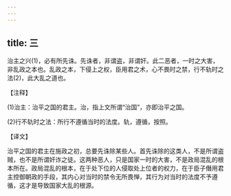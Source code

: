```yaml
---
---
---
```

title: 三
---



治主之兴(1)，必有所先诛。先诛者，非谓盗，非谓奸。此二恶者，一时之大害，非乱政之本也。乱政之本，下侵上之权，臣用君之术，心不畏时之禁，行不轨时之法(2)，此大乱之道也。

【注释】

(1)治主：治平之国的君主。治，指上文所谓“治国”，亦即治平之国。

(2)行不轨时之法：所行不遵循当时的法度。轨，遵循，按照。

【译文】

治平之国的君主在施政之初，总要先诛除某些人。首先诛除的这类人，不是所谓盗贼，也不是所谓奸诈之徒。这两种恶人，只是国家一时的大害，不是政局混乱的根本所在。政局混乱的根本，在于处下位的人侵取处上位者的权力，在于臣子僭用君主控御朝政的手段，其内心对当时的禁令无所畏惮，其行为对当时的法度不予遵循，这才是导致国家大乱的根源。